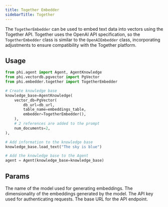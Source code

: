 ```yaml
---
title: Together Embedder
sidebarTitle: Together
---
```


The `TogetherEmbedder` can be used to embed text data into vectors using the Together API. Together uses the OpenAI API specification, so the `TogetherEmbedder` class is similar to the `OpenAIEmbedder` class, incorporating adjustments to ensure compatibility with the Together platform.

## Usage

```python
from phi.agent import Agent, AgentKnowledge
from phi.vectordb.pgvector import PgVector
from phi.embedder.together import TogetherEmbedder

# Create knowledge base
knowledge_base=AgentKnowledge(
    vector_db=PgVector(
        db_url=db_url,
        table_name=embeddings_table,
        embedder=TogetherEmbedder(),
    ),
    # 2 references are added to the prompt
    num_documents=2,
),

# Add information to the knowledge base
knowledge_base.load_text("The sky is blue")

# Add the knowledge base to the Agent
agent = Agent(knowledge_base=knowledge_base)
```

## Params

<ResponseField name="model" type="str" default="nomic-ai/nomic-embed-text-v1.5">
  The name of the model used for generating embeddings.
</ResponseField>
<ResponseField name="dimensions" type="int" default="768">
  The dimensionality of the embeddings generated by the model.
</ResponseField>
<ResponseField name="api_key" type="str">
  The API key used for authenticating requests.
</ResponseField>
<ResponseField
  name="base_url"
  type="str"
  default="https://api.Together.ai/inference/v1"
>
  The base URL for the API endpoint.
</ResponseField>
